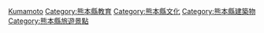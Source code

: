 {{日本行政區劃分類導航|博物館}}
{{Commonscat|Museums in Kumamoto prefecture}}

[[Category:日本各都道府縣博物館|Kumamoto]]
[[Category:熊本縣教育|Category:熊本縣教育]]
[[Category:熊本縣文化|Category:熊本縣文化]]
[[Category:熊本縣建築物|Category:熊本縣建築物]]
[[Category:熊本縣旅遊景點|Category:熊本縣旅遊景點]]